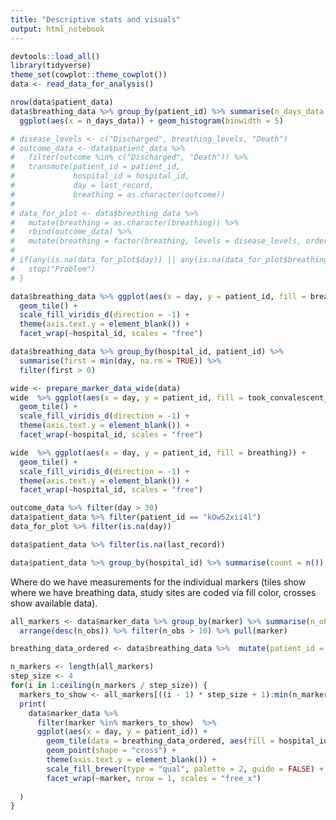```yaml
---
title: "Descriptive stats and visuals"
output: html_notebook
---
```


```r
devtools::load_all()
library(tidyverse)
theme_set(cowplot::theme_cowplot())
data <- read_data_for_analysis()
```

```r
nrow(data$patient_data)
data$breathing_data %>% group_by(patient_id) %>% summarise(n_days_data = n(), .groups = "drop") %>%
  ggplot(aes(x = n_days_data)) + geom_histogram(binwidth = 5)
```


```r
# disease_levels <- c("Discharged", breathing_levels, "Death")
# outcome_data <- data$patient_data %>% 
#   filter(outcome %in% c("Discharged", "Death")) %>%
#   transmute(patient_id = patient_id, 
#             hospital_id = hospital_id,
#             day = last_record,
#             breathing = as.character(outcome))
#                                                 
# data_for_plot <- data$breathing_data %>% 
#   mutate(breathing = as.character(breathing)) %>%
#   rbind(outcome_data) %>%
#   mutate(breathing = factor(breathing, levels = disease_levels, ordered = TRUE))
# 
# if(any(is.na(data_for_plot$day)) || any(is.na(data_for_plot$breathing))) {
#   stop("Problem")
# }

data$breathing_data %>% ggplot(aes(x = day, y = patient_id, fill = breathing)) + 
  geom_tile() + 
  scale_fill_viridis_d(direction = -1) +
  theme(axis.text.y = element_blank()) +
  facet_wrap(~hospital_id, scales = "free")


```
```r
data$breathing_data %>% group_by(hospital_id, patient_id) %>%
  summarise(first = min(day, na.rm = TRUE)) %>%
  filter(first > 0)
```


```r
wide <- prepare_marker_data_wide(data)
wide  %>% ggplot(aes(x = day, y = patient_id, fill = took_convalescent_plasma)) + 
  geom_tile() + 
  scale_fill_viridis_d(direction = -1) +
  theme(axis.text.y = element_blank()) +
  facet_wrap(~hospital_id, scales = "free")

wide  %>% ggplot(aes(x = day, y = patient_id, fill = breathing)) + 
  geom_tile() + 
  scale_fill_viridis_d(direction = -1) +
  theme(axis.text.y = element_blank()) +
  facet_wrap(~hospital_id, scales = "free")


```



```r
outcome_data %>% filter(day > 30)
data$patient_data %>% filter(patient_id == "kOw52xii4l")
data_for_plot %>% filter(is.na(day))
```
```r
data$patient_data %>% filter(is.na(last_record))
```


```r
data$patient_data %>% group_by(hospital_id) %>% summarise(count = n())
```
Where do we have measurements for the individual markers (tiles show where we have breathing data, study sites are coded via fill color, crosses show available data).
```r
all_markers <- data$marker_data %>% group_by(marker) %>% summarise(n_obs = n(), .groups = "drop") %>%
  arrange(desc(n_obs)) %>% filter(n_obs > 10) %>% pull(marker)

breathing_data_ordered <- data$breathing_data %>%  mutate(patient_id = factor(patient_id) %>% fct_reorder(hospital_id, .fun = unique))

n_markers <- length(all_markers)
step_size <- 4
for(i in 1:ceiling(n_markers / step_size)) {
  markers_to_show <- all_markers[((i - 1) * step_size + 1):min(n_markers, i * step_size)]
  print(
    data$marker_data %>%
      filter(marker %in% markers_to_show)  %>%
      ggplot(aes(x = day, y = patient_id)) +
        geom_tile(data = breathing_data_ordered, aes(fill = hospital_id)) +
        geom_point(shape = "cross") +
        theme(axis.text.y = element_blank()) +
        scale_fill_brewer(type = "qual", palette = 2, guide = FALSE) +
        facet_wrap(~marker, nrow = 1, scales = "free_x")
      
  )
}
```


